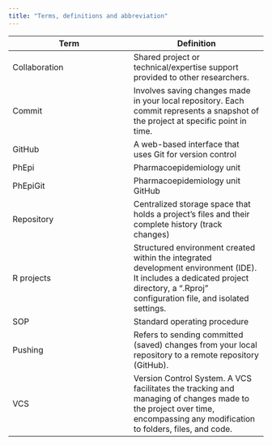 ```yaml
---
title: "Terms, definitions and abbreviation"
---
```



| Term          | Definition |
|----------------|------------------|
| Collaboration	| Shared project or technical/expertise support provided to other researchers.|
|Commit	|Involves saving changes made in your local repository. Each commit represents a snapshot of the project at specific point in time.|
|GitHub	|A web-based interface that uses Git for version control|
|PhEpi	|Pharmacoepidemiology unit |
|PhEpiGit	|Pharmacoepidemiology unit GitHub|
|Repository	|Centralized storage space that holds a project's files and their complete history (track changes)|
|R projects	|Structured environment created within the integrated development environment (IDE). It includes a dedicated project directory, a ".Rproj" configuration file, and isolated settings.|
|SOP|	Standard operating procedure|
|Pushing	|Refers to sending committed (saved) changes from your local repository to a remote repository (GitHub).|
|VCS|	Version Control System. A VCS facilitates the tracking and managing of changes made to the project over time, encompassing any modification to folders, files, and code.|
